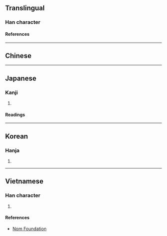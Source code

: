 {{also|棋}}
{{character info}}
==Translingual==

===Han character===
{{Han char|rn=75|rad=木|as=08|sn=12|four=|canj=TCD|ids=⿱其木}}

====References====
{{Han ref|kx=0532.020|dkj=14921|dj=0920.100|hdz=21224.050|uh=68CA}}

----

==Chinese==
{{zh-see|棋|v}}

----

==Japanese==

===Kanji===
{{ja-kanji|grade=|rs=木08}}

# {{rfdef|ja|sort=木08}}

====Readings====
{{ja-readings
|on=き, ぎ
|kun=ご, ごいし, こま
}}

----

==Korean==

===Hanja===
{{ko-hanja|기}}

# {{rfdef|ko|sort=木08}}

----

==Vietnamese==

===Han character===
{{vi-readings|rs=木08|reading=[[cờ]], [[kì]]}}

# {{rfdef|vi|sort=木08}}

====References====
* [http://nomfoundation.org/common/nom_details.php?codepoint=68ca Nom Foundation]